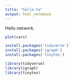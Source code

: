 ```yaml
---
title: "hello-ta"
output: html_notebook
---
```


Hello network.

```r
plot(cars)

install.packages('tidyverse')
install.packages('igraph')
install.packages('tinytex')

library(tidyverse)
library(igraph)
library(tinytex)

```

